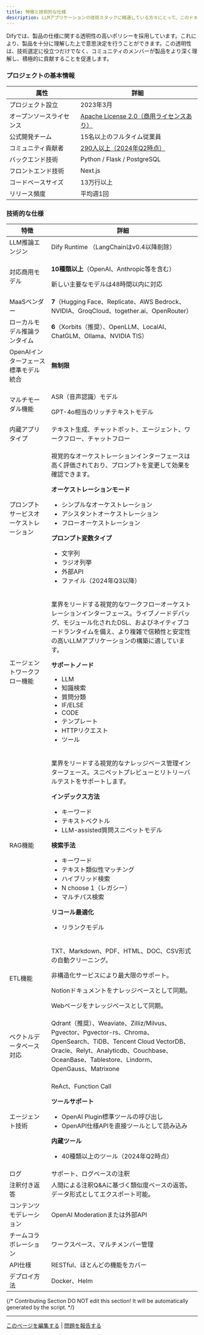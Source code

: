 ```yaml
---
title: 特徴と技術的な仕様
description: LLMアプリケーションの技術スタックに精通している方々にとって、このドキュメントはDify独自の強みを理解するための近道となります。これにより、的確な比較と選択が可能になり、同僚や友人への推奨もしやすくなるでしょう。
---
```



<Info>
Difyでは、製品の仕様に関する透明性の高いポリシーを採用しています。これにより、製品を十分に理解した上で意思決定を行うことができます。この透明性は、技術選定に役立つだけでなく、コミュニティのメンバーが製品をより深く理解し、積極的に貢献することを促進します。
</Info>

### プロジェクトの基本情報

<table>
  <thead>
    <tr>
      <th>属性</th>
      <th>詳細</th>
    </tr>
  </thead>
  <tbody>
    <tr>
      <td>プロジェクト設立</td>
      <td>2023年3月</td>
    </tr>
    <tr>
      <td>オープンソースライセンス</td>
      <td><a href="../../policies/open-source.md">Apache License 2.0（商用ライセンスあり）</a></td>
    </tr>
    <tr>
      <td>公式開発チーム</td>
      <td>15名以上のフルタイム従業員</td>
    </tr>
    <tr>
      <td>コミュニティ貢献者</td>
      <td><a href="https://ossinsight.io/analyze/langgenius/dify">290人以上（2024年Q2時点）</a></td>
    </tr>
    <tr>
      <td>バックエンド技術</td>
      <td>Python / Flask / PostgreSQL</td>
    </tr>
    <tr>
      <td>フロントエンド技術</td>
      <td>Next.js</td>
    </tr>
    <tr>
      <td>コードベースサイズ</td>
      <td>13万行以上</td>
    </tr>
    <tr>
      <td>リリース頻度</td>
      <td>平均週1回</td>
    </tr>
  </tbody>
</table>

### 技術的な仕様

<table>
  <thead>
    <tr>
      <th>特徴</th>
      <th>詳細</th>
    </tr>
  </thead>
  <tbody>
    <tr>
      <td>LLM推論エンジン</td>
      <td>Dify Runtime （LangChainはv0.4以降削除）</td>
    </tr>
    <tr>
      <td>対応商用モデル</td>
      <td>
        <p><strong>10種類以上</strong>（OpenAI、Anthropic等を含む）</p>
        <p>新しい主要なモデルは48時間以内に対応</p>
      </td>
    </tr>
    <tr>
      <td>MaaSベンダー</td>
      <td><strong>7</strong>（Hugging Face、Replicate、AWS Bedrock、NVIDIA、GroqCloud、together.ai、OpenRouter）</td>
    </tr>
    <tr>
      <td>ローカルモデル推論ランタイム</td>
      <td><strong>6</strong>（Xorbits（推奨）、OpenLLM、LocalAI、ChatGLM、Ollama、NVIDIA TIS）</td>
    </tr>
    <tr>
      <td>OpenAIインターフェース標準モデル統合</td>
      <td><strong>無制限</strong></td>
    </tr>
    <tr>
      <td>マルチモーダル機能</td>
      <td>
        <p>ASR（音声認識）モデル</p>
        <p>GPT-4o相当のリッチテキストモデル</p>
      </td>
    </tr>
    <tr>
      <td>内蔵アプリタイプ</td>
      <td>テキスト生成、チャットボット、エージェント、ワークフロー、チャットフロー</td>
    </tr>
    <tr>
      <td>プロンプトサービスオーケストレーション</td>
      <td>
        <p>視覚的なオーケストレーションインターフェースは高く評価されており、プロンプトを変更して効果を確認できます。</p>
        <p><strong>オーケストレーションモード</strong></p>
        <ul>
          <li>シンプルなオーケストレーション</li>
          <li>アシスタントオーケストレーション</li>
          <li>フローオーケストレーション</li>
        </ul>
        <p><strong>プロンプト変数タイプ</strong></p>
        <ul>
          <li>文字列</li>
          <li>ラジオ列挙</li>
          <li>外部API</li>
          <li>ファイル（2024年Q3以降）</li>
        </ul>
      </td>
    </tr>
    <tr>
      <td>エージェントワークフロー機能</td>
      <td>
        <p>業界をリードする視覚的なワークフローオーケストレーションインターフェース。ライブノードデバッグ、モジュール化されたDSL、およびネイティブコードランタイムを備え、より複雑で信頼性と安定性の高いLLMアプリケーションの構築に適しています。</p>
        <p><strong>サポートノード</strong></p>
        <ul>
          <li>LLM</li>
          <li>知識検索</li>
          <li>質問分類</li>
          <li>IF/ELSE</li>
          <li>CODE</li>
          <li>テンプレート</li>
          <li>HTTPリクエスト</li>
          <li>ツール</li>
        </ul>
      </td>
    </tr>
    <tr>
      <td>RAG機能</td>
      <td>
        <p>業界をリードする視覚的なナレッジベース管理インターフェース。スニペットプレビューとリトリーバルテストをサポートします。</p>
        <p><strong>インデックス方法</strong></p>
        <ul>  
          <li>キーワード</li>
          <li>テキストベクトル</li>
          <li>LLM-assisted質問スニペットモデル</li>
        </ul>
        <p><strong>検索手法</strong></p>
        <ul>
          <li>キーワード</li>
          <li>テキスト類似性マッチング</li>
          <li>ハイブリッド検索</li>
          <li>N choose 1（レガシー）</li>
          <li>マルチパス検索</li>
        </ul> 
        <p><strong>リコール最適化</strong></p>
        <ul>
          <li>リランクモデル</li>
        </ul>
      </td>
    </tr>
    <tr>
      <td>ETL機能</td>
      <td>
        <p>TXT、Markdown、PDF、HTML、DOC、CSV形式の自動クリーニング。</p>
        <p>非構造化サービスにより最大限のサポート。</p>
        <p>Notionドキュメントをナレッジベースとして同期。</p>
        <p>Webページをナレッジベースとして同期。</p>
      </td>
    </tr>
    <tr>
      <td>ベクトルデータベース対応</td>
      <td>Qdrant（推奨）、Weaviate、Zilliz/Milvus、Pgvector、Pgvector-rs、Chroma、OpenSearch、TiDB、Tencent Cloud VectorDB、Oracle、Relyt、Analyticdb、Couchbase、OceanBase、Tablestore、Lindorm、OpenGauss、Matrixone</td>
    </tr>
    <tr>
      <td>エージェント技術</td>
      <td>
        <p>ReAct、Function Call</p>
        <p><strong>ツールサポート</strong></p>
        <ul>
          <li>OpenAI Plugin標準ツールの呼び出し</li>
          <li>OpenAPI仕様APIを直接ツールとして読み込み</li>
        </ul>
        <p><strong>内蔵ツール</strong></p>
        <ul>
          <li>40種類以上のツール（2024年Q2時点）</li>
        </ul>
      </td> 
    </tr>
    <tr>
      <td>ログ</td>
      <td>サポート、ログベースの注釈</td>
    </tr>
    <tr>
      <td>注釈付き返答</td>
      <td>人間による注釈Q&Aに基づく類似度ベースの返答。データ形式としてエクスポート可能。</td>
    </tr>
    <tr>
      <td>コンテンツモデレーション</td>
      <td>OpenAI Moderationまたは外部API</td>
    </tr>
    <tr>
      <td>チームコラボレーション</td>
      <td>ワークスペース、マルチメンバー管理</td>
    </tr>
    <tr>
      <td>API仕様</td>
      <td>RESTful、ほとんどの機能をカバー</td>
    </tr>
    <tr>
      <td>デプロイ方法</td>
      <td>Docker、Helm</td>
    </tr>
  </tbody>
</table>

{/*
Contributing Section
DO NOT edit this section!
It will be automatically generated by the script.
*/}

---

[このページを編集する](https://github.com/langgenius/dify-docs/edit/main/ja-jp/getting-started/readme/features-and-specifications.mdx) | [問題を報告する](https://github.com/langgenius/dify-docs/issues/new?title=ドキュメントの問題%3A%20res-and-specificati&body=%23%23%20問題の説明%0A%3C%21--%20発見した問題について簡単に説明してください%20--%3E%0A%0A%23%23%20ページリンク%0Ahttps%3A%2F%2Fgithub.com%2Flanggenius%2Fdify-docs%2Fblob%2Fmain%2Fja-jp/getting-started/readme%2Ffeatures-and-specifications.mdx%0A%0A%23%23%20提案される変更%0A%3C%21--%20特定の変更案がある場合は、ここで説明してください%20--%3E%0A%0A%3C%21--%20ドキュメントの品質向上にご協力いただきありがとうございます！%20--%3E)


